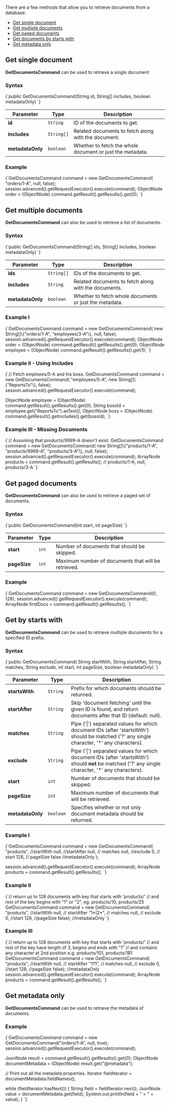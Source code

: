 
There are a few methods that allow you to retrieve documents from a database:   

- [Get single document](../../../client-api/commands/documents/get.mdx#get-single-document)   
- [Get multiple documents](../../../client-api/commands/documents/get.mdx#get-multiple-documents)   
- [Get paged documents](../../../client-api/commands/documents/get.mdx#get-paged-documents)   
- [Get documents by starts with](../../../client-api/commands/documents/get.mdx#get-by-starts-with)  
- [Get metadata only](../../../client-api/commands/documents/get.mdx#get-metadata-only)  

## Get single document

**GetDocumentsCommand** can be used to retrieve a single document

### Syntax

<TabItem value="get_interface_single" label="get_interface_single">
<CodeBlock language="java">
{`public GetDocumentsCommand(String id, String[] includes, boolean metadataOnly)
`}
</CodeBlock>
</TabItem>

| Parameter        | Type       | Description                                               |
|------------------|------------|-----------------------------------------------------------|
| **id**           | `String`   | ID of the documents to get.                               |
| **includes**     | `String[]` | Related documents to fetch along with the document.       |
| **metadataOnly** | `boolean`  | Whether to fetch the whole document or just the metadata. |

### Example

<TabItem value="get_sample_single" label="get_sample_single">
<CodeBlock language="java">
{`GetDocumentsCommand command = new GetDocumentsCommand(
    "orders/1-A", null, false);
session.advanced().getRequestExecutor().execute(command);
ObjectNode order = (ObjectNode) command.getResult().getResults().get(0);
`}
</CodeBlock>
</TabItem>



## Get multiple documents

**GetDocumentsCommand** can also be used to retrieve a list of documents.

### Syntax

<TabItem value="get_interface_multiple" label="get_interface_multiple">
<CodeBlock language="java">
{`public GetDocumentsCommand(String[] ids, String[] includes, boolean metadataOnly)
`}
</CodeBlock>
</TabItem>

| Parameter        | Type       | Description                                            |
|------------------|------------|--------------------------------------------------------|
| **ids**          | `String[]` | IDs of the documents to get.                           |
| **includes**     | `String`   | Related documents to fetch along with the documents.   |
| **metadataOnly** | `boolean`  | Whether to fetch whole documents or just the metadata. |

### Example I

<TabItem value="get_sample_multiple" label="get_sample_multiple">
<CodeBlock language="java">
{`GetDocumentsCommand command = new GetDocumentsCommand(
    new String[]\{"orders/1-A", "employees/3-A"\}, null, false);
session.advanced().getRequestExecutor().execute(command);
ObjectNode order = (ObjectNode) command.getResult().getResults().get(0);
ObjectNode employee = (ObjectNode) command.getResult().getResults().get(1);
`}
</CodeBlock>
</TabItem>

### Example II - Using Includes

<TabItem value="get_sample_includes" label="get_sample_includes">
<CodeBlock language="java">
{`// Fetch emploees/5-A and his boss.
GetDocumentsCommand command = new GetDocumentsCommand(
    "employees/5-A", new String[]\{"ReportsTo"\}, false);
session.advanced().getRequestExecutor().execute(command);

ObjectNode employee = (ObjectNode) command.getResult().getResults().get(0);
String bossId = employee.get("ReportsTo").asText();
ObjectNode boss = (ObjectNode) command.getResult().getIncludes().get(bossId);
`}
</CodeBlock>
</TabItem>

### Example III - Missing Documents

<TabItem value="get_sample_missing" label="get_sample_missing">
<CodeBlock language="java">
{`// Assuming that products/9999-A doesn't exist.
GetDocumentsCommand command = new GetDocumentsCommand(
    new String[]\{"products/1-A", "products/9999-A", "products/3-A"\}, null, false);
session.advanced().getRequestExecutor().execute(command);
ArrayNode products = command.getResult().getResults(); // products/1-A, null, products/3-A
`}
</CodeBlock>
</TabItem>



## Get paged documents

**GetDocumentsCommand** can also be used to retrieve a paged set of documents.

### Syntax

<TabItem value="get_interface_paged" label="get_interface_paged">
<CodeBlock language="java">
{`public GetDocumentsCommand(int start, int pageSize)
`}
</CodeBlock>
</TabItem>

| Parameter    | Type  | Description                                          |
|--------------|-------|------------------------------------------------------|
| **start**    | `int` | Number of documents that should be skipped.          |
| **pageSize** | `int` | Maximum number of documents that will be retrieved.  |

### Example

<TabItem value="get_sample_paged" label="get_sample_paged">
<CodeBlock language="java">
{`GetDocumentsCommand command = new GetDocumentsCommand(0, 128);
session.advanced().getRequestExecutor().execute(command);
ArrayNode firstDocs = command.getResult().getResults();
`}
</CodeBlock>
</TabItem>



## Get by starts with

**GetDocumentsCommand** can be used to retrieve multiple documents for a specified ID prefix.

### Syntax

<TabItem value="get_interface_startswith" label="get_interface_startswith">
<CodeBlock language="java">
{`public GetDocumentsCommand(
    String startWith,
    String startAfter,
    String matches,
    String exclude,
    int start,
    int pageSize,
    boolean metadataOnly)
`}
</CodeBlock>
</TabItem>

| Parameter        | Type      | Description                                                                                                                                            |
|------------------|-----------|--------------------------------------------------------------------------------------------------------------------------------------------------------|
| **startsWith**   | `String`  | Prefix for which documents should be returned.                                                                                                         |
| **startAfter**   | `String`  | Skip 'document fetching' until the given ID is found, and return documents after that ID (default: null).                                              |
| **matches**      | `String`  | Pipe ('&#124;') separated values for which document IDs (after 'startsWith') should be matched ('?' any single character, '*' any characters).         |
| **exclude**      | `String`  | Pipe ('&#124;') separated values for which document IDs (after 'startsWith') should **not** be matched ('?' any single character, '*' any characters). |
| **start**        | `int`     | Number of documents that should be skipped.                                                                                                            |
| **pageSize**     | `int`     | Maximum number of documents that will be retrieved.                                                                                                    |
| **metadataOnly** | `boolean` | Specifies whether or not only document metadata should be returned.                                                                                    |

### Example I

<TabItem value="get_sample_startswith" label="get_sample_startswith">
<CodeBlock language="java">
{`GetDocumentsCommand command = new GetDocumentsCommand(
    "products",  //startWith
    null, //startAfter
    null, // matches
    null, //exclude
    0, // start
    128, // pageSize
    false //metadataOnly
);

session.advanced().getRequestExecutor().execute(command);
ArrayNode products = command.getResult().getResults();
`}
</CodeBlock>
</TabItem>

### Example II

<TabItem value="get_sample_startswith_matches" label="get_sample_startswith_matches">
<CodeBlock language="java">
{`// return up to 128 documents  with key that starts with 'products/'
// and rest of the key begins with "1" or "2", eg. products/10, products/25
GetDocumentsCommand command = new GetDocumentsCommand(
    "products", //startWith
    null, // startAfter
    "1*|2*", // matches
    null, // exclude
    0, //start
    128, //pageSize
    false); //metadataOnly
`}
</CodeBlock>
</TabItem>

### Example III

<TabItem value="get_sample_startswith_matches_end" label="get_sample_startswith_matches_end">
<CodeBlock language="java">
{`// return up to 128 documents with key that starts with 'products/'
// and rest of the key have length of 3, begins and ends with "1"
// and contains any character at 2nd position e.g. products/101, products/1B1
GetDocumentsCommand command = new GetDocumentsCommand(
    "products", //startWith
    null, // startAfter
    "1?1", // matches
    null, // exclude
    0, //start
    128, //pageSize
    false); //metadataOnly
session.advanced().getRequestExecutor().execute(command);
ArrayNode products = command.getResult().getResults();
`}
</CodeBlock>
</TabItem>



## Get metadata only

**GetDocumentsCommand** can be used to retrieve the metadata of documents.

### Example

<TabItem value="get_metadata_only" label="get_metadata_only">
<CodeBlock language="java">
{`GetDocumentsCommand command = new GetDocumentsCommand("orders/1-A", null, true);
session.advanced().getRequestExecutor().execute(command);
        
JsonNode result = command.getResult().getResults().get(0);
ObjectNode documentMetadata = (ObjectNode) result.get("@metadata");
        
// Print out all the metadata properties.
Iterator<String> fieldIterator = documentMetadata.fieldNames();
        
while (fieldIterator.hasNext()) \{
    String field = fieldIterator.next();
    JsonNode value = documentMetadata.get(field);
    System.out.println(field + " = " + value);
\}
`}
</CodeBlock>
</TabItem>




